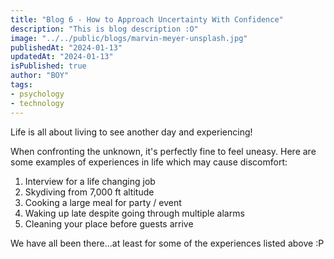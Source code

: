 ```yaml
---
title: "Blog 6 - How to Approach Uncertainty With Confidence"
description: "This is blog description :O"
image: "../../public/blogs/marvin-meyer-unsplash.jpg"
publishedAt: "2024-01-13"
updatedAt: "2024-01-13"
isPublished: true
author: "BOY"
tags:
- psychology
- technology
---
```


Life is all about living to see another day and experiencing!

When confronting the unknown, it's perfectly fine to feel uneasy. Here
are some examples of experiences in life which may cause discomfort:

1. Interview for a life changing job
2. Skydiving from 7,000 ft altitude
3. Cooking a large meal for party / event
4. Waking up late despite going through multiple alarms
5. Cleaning your place before guests arrive

We have all been there...at least for some of the experiences listed above :P